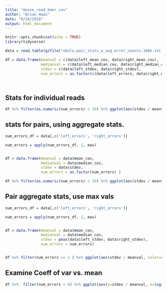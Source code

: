 ```yaml
---
title: "mouse_read_kmer_cov"
author: "Brian Haas"
date: "9/24/2018"
output: html_document
---
```


```r
knitr::opts_chunk$set(echo = TRUE)
library(tidyverse) 
```

```r

data = read.table(gzfile("ebola.pair_stats_w_seq_error_counts.100k.txt.gz"), header=T, row.names=1)

```


```r
df = data.frame(meanval = c(data$left_mean_cov, data$right_mean_cov),                                     
                medianval = c(data$left_median_cov, data$right_median_cov),                               
                stdev = c(data$left_stdev, data$right_stdev),                                             
                num_errors = as.factor(c(data$left_errors, data$right_errors)) )




```


## Stats for individual reads


```r
df %>% filter(as.numeric(num_errors) < 10) %>% ggplot(aes(stdev / meanval, color=num_errors, fill=num_errors)) + geom_density(alpha=0.1) 
```


## stats for pairs, using aggregate stats.


```r

num_errors_df = data[,c('left_errors', 'right_errors')]

num_errors = apply(num_errors_df, 1, max)


df = data.frame(meanval = data$mean_cov,                                     
                medianval = data$median_cov,                               
                stdev = data$stdev,                                             
                num_errors = as.factor(num_errors) )
```






```r
df %>% filter(as.numeric(num_errors) < 10) %>% ggplot(aes(stdev / meanval, color=num_errors, fill=num_errors)) + geom_density(alpha=0.1) + xlim(0,2.5)
```

## Pair aggregate stats, use max vals

```r
num_errors_df = data[,c('left_errors', 'right_errors')]

num_errors = apply(num_errors_df, 1, max)


df = data.frame(meanval = data$mean_cov,                                     
                medianval = data$median_cov,                               
                stdev = pmax(data$left_stdev, data$right_stdev),                                             
                num_errors = num_errors)


df %>% filter(num_errors >= 1 ) %>% ggplot(aes(stdev / meanval, color=as.factor(num_errors), fill=as.factor(num_errors))) + geom_density(alpha=0.1) + xlim(0,3.5)
```


## Examine Coeff of var vs. mean

```r
df %>%  filter(num_errors > 0) %>% ggplot(aes(y=stdev / meanval, x=log2(meanval), color=as.factor(num_errors), fill=as.factor(num_errors))) + geom_point(alpha=0.1) + ylim(0, 2.5)
```


